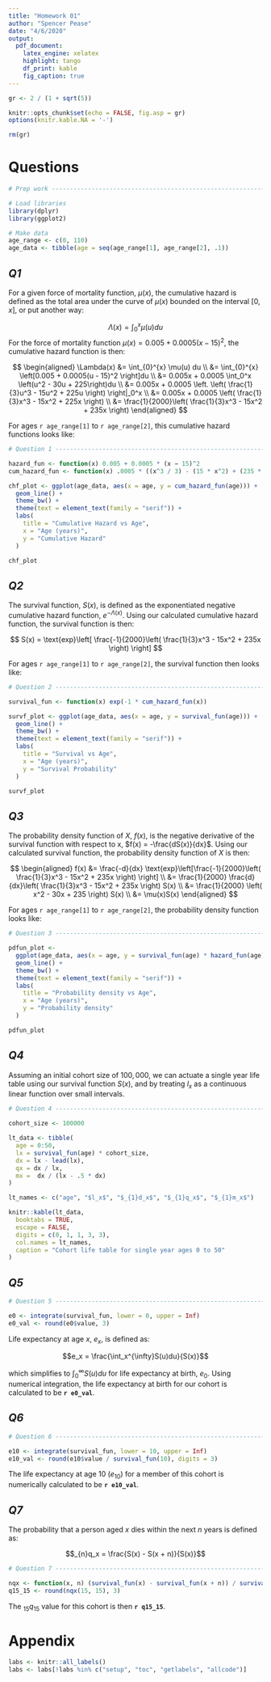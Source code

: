 ```yaml
---
title: "Homework 01"
author: "Spencer Pease"
date: "4/6/2020"
output:
  pdf_document:
    latex_engine: xelatex
    highlight: tango
    df_print: kable
    fig_caption: true
---
```


```r

gr <- 2 / (1 + sqrt(5))

knitr::opts_chunk$set(echo = FALSE, fig.asp = gr)
options(knitr.kable.NA = '-')

rm(gr)
```

# Questions

```r

# Prep work ---------------------------------------------------------------

# Load libraries
library(dplyr)
library(ggplot2)

# Make data
age_range <- c(0, 110)
age_data <- tibble(age = seq(age_range[1], age_range[2], .1))

```


## _Q1_

For a given force of mortality function, $\mu(x)$, the cumulative hazard
is defined as the total area under the curve of $\mu(x)$ bounded on the interval
$[0, x]$, or put another way:

$$ \Lambda(x) = \int_0^x \mu(u) du $$
For the force of mortality function $\mu(x) = 0.005 + 0.0005(x - 15)^2$, the
cumulative hazard function is then:

$$
\begin{aligned} \Lambda(x) &= \int_{0}^{x} \mu(u) du \\
&= \int_{0}^{x} \left[0.005 + 0.0005(u - 15)^2 \right]du \\
&= 0.005x + 0.0005 \int_0^x \left(u^2 - 30u + 225\right)du \\
&= 0.005x + 0.0005 \left. \left( \frac{1}{3}u^3 - 15u^2 + 225u \right) \right|_0^x \\
&= 0.005x + 0.0005 \left( \frac{1}{3}x^3 - 15x^2 + 225x \right) \\
&= \frac{1}{2000}\left( \frac{1}{3}x^3 - 15x^2 + 235x \right)
\end{aligned}
$$



For ages `r age_range[1]` to `r age_range[2]`, this cumulative hazard functions
looks like:

```r

# Question 1 --------------------------------------------------------------

hazard_fun <- function(x) 0.005 + 0.0005 * (x − 15)^2
cum_hazard_fun <- function(x) .0005 * ((x^3 / 3) - (15 * x^2) + (235 * x))

chf_plot <- ggplot(age_data, aes(x = age, y = cum_hazard_fun(age))) +
  geom_line() +
  theme_bw() +
  theme(text = element_text(family = "serif")) +
  labs(
    title = "Cumulative Hazard vs Age",
    x = "Age (years)",
    y = "Cumulative Hazard"
  )

chf_plot

```


## _Q2_

The survival function, $S(x)$, is defined as the exponentiated negative
cumulative hazard function, $e^{-\Lambda(x)}$. Using our calculated cumulative
hazard function, the survival function is then:

$$
S(x) =
\text{exp}\left[
\frac{-1}{2000}\left( \frac{1}{3}x^3 - 15x^2 + 235x \right)
\right]
$$

For ages `r age_range[1]` to `r age_range[2]`, the survival function then looks
like:

```r

# Question 2 --------------------------------------------------------------

survival_fun <- function(x) exp(-1 * cum_hazard_fun(x))

survf_plot <- ggplot(age_data, aes(x = age, y = survival_fun(age))) +
  geom_line() +
  theme_bw() +
  theme(text = element_text(family = "serif")) +
  labs(
    title = "Survival vs Age",
    x = "Age (years)",
    y = "Survival Probability"
  )

survf_plot

```


## _Q3_

The probability density function of $X$, $f(x)$, is the negative derivative of
the survival function with respect to x, $f(x) = -\frac{dS(x)}{dx}$. Using our
calculated survival function, the probability density function of $X$ is then:

$$
\begin{aligned} f(x) &= \frac{-d}{dx}
\text{exp}\left[\frac{-1}{2000}\left( \frac{1}{3}x^3 - 15x^2 + 235x \right) \right] \\
&= \frac{1}{2000} \frac{d}{dx}\left( \frac{1}{3}x^3 - 15x^2 + 235x \right) S(x) \\
&= \frac{1}{2000} \left( x^2 - 30x + 235 \right) S(x) \\
&= \mu(x)S(x)
\end{aligned}
$$

For ages `r age_range[1]` to `r age_range[2]`, the probability density function
looks like:

```r

# Question 3 --------------------------------------------------------------

pdfun_plot <-
  ggplot(age_data, aes(x = age, y = survival_fun(age) * hazard_fun(age))) +
  geom_line() +
  theme_bw() +
  theme(text = element_text(family = "serif")) +
  labs(
    title = "Probability density vs Age",
    x = "Age (years)",
    y = "Probability density"
  )

pdfun_plot

```


## _Q4_

Assuming an initial cohort size of $100,000$, we can actuate a single year life
table using our survival function $S(x)$, and by treating $l_x$ as a continuous
linear function over small intervals.

```r

# Question 4 --------------------------------------------------------------

cohort_size <- 100000

lt_data <- tibble(
  age = 0:50,
  lx = survival_fun(age) * cohort_size,
  dx = lx - lead(lx),
  qx = dx / lx,
  mx =  dx / (lx - .5 * dx)
)

lt_names <- c("age", "$l_x$", "$_{1}d_x$", "$_{1}q_x$", "$_{1}m_x$")

knitr::kable(lt_data,
  booktabs = TRUE,
  escape = FALSE,
  digits = c(0, 1, 1, 3, 3),
  col.names = lt_names,
  caption = "Cohort life table for single year ages 0 to 50"
)

```


## _Q5_

```r

# Question 5 --------------------------------------------------------------

e0 <- integrate(survival_fun, lower = 0, upper = Inf)
e0_val <- round(e0$value, 3)

```


Life expectancy at age $x$, $e_x$, is defined as:

$$e_x = \frac{\int_x^{\infty}S(u)du}{S(x)}$$

which simplifies to $\int_0^{\infty}S(u)du$ for life expectancy at birth, $e_0$.
Using numerical integration, the life expectancy at birth for our cohort is
calculated to be **`r e0_val`**.


## _Q6_

```r

# Question 6 --------------------------------------------------------------

e10 <- integrate(survival_fun, lower = 10, upper = Inf)
e10_val <- round(e10$value / survival_fun(10), digits = 3)

```

The life expectancy at age 10 ($e_{10}$) for a member of this cohort is
numerically calculated to be **`r e10_val`**.


## _Q7_

The probability that a person aged $x$ dies within the next $n$ years is defined
as:

$$_{n}q_x = \frac{S(x) - S(x + n)}{S(x)}$$

```r

# Question 7 --------------------------------------------------------------

nqx <- function(x, n) (survival_fun(x) - survival_fun(x + n)) / survival_fun(x)
q15_15 <- round(nqx(15, 15), 3)

```

The $_{15}q_{15}$ value for this cohort is then **`r q15_15`**.


# Appendix

```r
labs <- knitr::all_labels()
labs <- labs[!labs %in% c("setup", "toc", "getlabels", "allcode")]
```

```r
```
